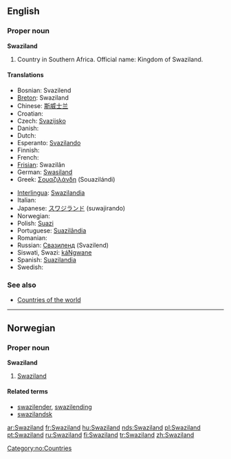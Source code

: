 ==English==

===Proper noun===
'''Swaziland'''

# Country in Southern Africa. Official name: Kingdom of Swaziland.

====Translations====
{{top}}
*Bosnian: Svazilend {{m}}
*[[Breton]]: Swaziland
*Chinese: [[斯威士兰]]
*Croatian: {{t-|hr|Svazi|m}}
* Czech: [[Svazijsko]] {{n}}
* Danish: {{t-|da|Swaziland}}
* Dutch: {{t-|nl|Swaziland}}
*Esperanto: [[Svazilando]]
* Finnish: {{t+|fi|Swazimaa}}
* French: {{t+|fr|Swaziland|m}}
*[[Frisian]]: Swazilân
*German: [[Swasiland]]
*Greek: [[Σουαζιλάνδη]] (Souazilándi) {{f}}
{{mid}}
*[[Interlingua]]: [[Swazilandia]]
* Italian: {{t-|it|Swaziland|m}}
*Japanese: [[スワジランド]] (suwajirando)
* Norwegian: {{t-|no|Swaziland}}
*Polish: [[Suazi]]
*Portuguese: [[Suazilândia]]
* Romanian: {{t-|ro|Swaziland|n}}
*Russian: [[Свазиленд]] (Svazilend)
*Siswati, Swazi: [[káNgwane]]
*Spanish: [[Suazilandia]] {{f}}
* Swedish: {{t-|sv|Swaziland}}
{{bottom}}

===See also===
* [[Appendix:Countries of the world|Countries of the world]]

----

==Norwegian==

===Proper noun===
'''Swaziland'''

# [[#English|Swaziland]]

====Related terms====
*[[swazilender]], [[swazilending]]
*[[swazilandsk]]

[[Category:no:Countries]]

[[ar:Swaziland]]
[[fr:Swaziland]]
[[hu:Swaziland]]
[[nds:Swaziland]]
[[pl:Swaziland]]
[[pt:Swaziland]]
[[ru:Swaziland]]
[[fi:Swaziland]]
[[tr:Swaziland]]
[[zh:Swaziland]]